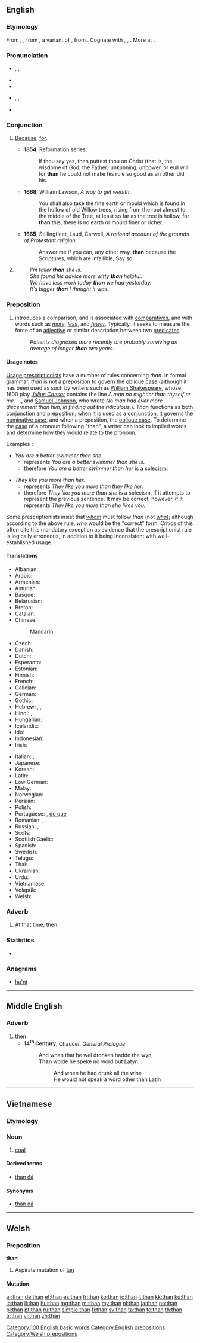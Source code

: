 {{also|thân}}
==English==
{{wikipedia}}

===Etymology===
From {{etyl|enm|en}} {{term|than|lang=enm}}, {{term|thanne|lang=enm}}, from {{etyl|ang|en}} {{term|þanne|lang=ang}}, a variant of {{term|þonne||then, since, because|lang=ang}}, from {{etyl|gem-pro|en}} {{recons|þana||at that, at that time, then|lang=gem-pro}}. Cognate with {{etyl|nl|-}} {{term|dan||than|lang=nl}}, {{etyl|de|-}} {{term|denn||than|lang=de}}, {{etyl|de|-}} {{term|dann||then|lang=de}}. More at {{l|en|then}}.

===Pronunciation===
* {{qualifier|stressed}} {{enPR|''th''ăn}}, {{IPA|/ðæn/}}, {{X-SAMPA|/D{n/}}
* {{audio|En-us-than.ogg|Audio (US), stressed}}
* {{rhymes|æn}}
* {{qualifier|unstressed}} {{enPR|''th''(ə)n}}, {{IPA|/ðən/|/ðn̩/}}, {{X-SAMPA|/D@n/|2=/Dn=/}}
* {{audio|En-us-than-unstressed.ogg|Audio (US), unstressed}}

===Conjunction===
{{en-con}}

# {{context|obsolete|_|outside|_|dialects|usually used with [[for]]|lang=en}} [[because|Because]]; [[for]].
#* '''1854''', Reformation series:
#*: If thou say yes, then puttest thou on Christ (that is, the wisdome of God, the Father) unkunning, unpower, or euil will: for '''than''' he could not make his rule so good as an other did his.
#* '''1668''', William Lawson, ''A way to get wealth'':
#*: You shall also take the fine earth or mould which is found in the hollow of old Willow trees, rising from the root almost to the middle of the Tree, at least so far as the tree is hollow, for '''than''' this, there is no earth or mould finer or richer.
#* '''1665''', Stillingfleet, Laud, Carwell, ''A rational account of the grounds of Protestant religion'':
#*: Answer me if you can, any other way, '''than''' because the Scriptures, which are infallible, Say so.
# {{non-gloss definition|Used in comparisons, to introduce the basis of comparison.}}
#: ''I'm taller '''than''' she is.''
#: ''She found his advice more witty '''than''' helpful.''
#: ''We have less work today '''than''' we had yesterday.''
#: ''It's bigger '''than''' I thought it was.''

===Preposition===
{{en-prep}}

# introduces a comparison, and is associated with [[comparative]]s, and with words such as ''[[more]]'', ''[[less]]'', and ''[[fewer]]''. Typically, it seeks to measure the force of an [[adjective]] or similar description between two [[predicate]]s.
#: ''Patients diagnosed more recently are probably surviving an average of longer '''than''' two years.''

====Usage notes====
[[w:Prescription (linguistics)|Usage prescriptionists]] have a number of rules concerning ''than''. In formal grammar, ''than'' is not a preposition to govern the [[oblique case]] (although it has been used as such by writers such as [[w:William Shakespeare|William Shakespeare]], whose 1600 play ''[[w:Julius Caesar (play)|Julius Caesar]]'' contains the line ''A man no mightier than thyself or me. . .'', and [[w:Samuel Johnson|Samuel Johnson]], who wrote ''No man had ever more discernment than him, in finding out the ridiculous.'').  ''Than'' functions as both conjunction and preposition; when it is used as a conjunction, it governs the [[nominative case]], and when a preposition, the [[oblique case]].  To determine the [[case]] of a pronoun following "than", a writer can look to implied words and determine how they would relate to the pronoun.

Examples :

* ''You are a better swimmer than she.''
** represents ''You are a better swimmer than she is.''
** therefore ''You are a better swimmer than her'' is a [[solecism]].

* ''They like you more than her.''
** represents ''They like you more than they like her.''
** therefore ''They like you more than she'' is a solecism, if it attempts to represent the previous sentence.  It may be correct, however, if it represents ''They like you more than she likes you.''

Some prescriptionists insist that ''[[whom]]'' must follow ''than'' (not ''[[who]]''); although according to the above rule, ''who'' would be the "correct" form. Critics of this often cite this mandatory exception as evidence that the prescriptionist rule is logically erroneous, in addition to it being inconsistent with well-established usage.

====Translations====
{{trans-top|Introduces a comparison}}
* Albanian: {{t-|sq|se}}, {{t-|sq|sesa}}
* Arabic: {{t+|ar|من|tr=min}}
* Armenian: {{t-|hy|քան|tr=k’an}}
* Asturian: {{t|ast|que}}
* Basque: {{t-|eu|baino}}
* Belarusian: {{t-|be|чым|tr=čym|sc=Cyrl}}
* Breton: {{t+|br|eget}}
* Catalan: {{t+|ca|que}}
* Chinese:
*: Mandarin: {{t-|cmn|比|tr=bǐ|sc=Hani}}
* Czech: {{t+|cs|než}}
* Danish: {{t+|da|end}}
* Dutch: {{t+|nl|dan}}
* Esperanto: {{t-|eo|ol}}
* Estonian: {{t+|et|kui}}
* Finnish: {{t+|fi|kuin}}
* French: {{t+|fr|que}}
* Galician: {{t+|gl|ca}}
* German: {{t+|de|als}}
* Gothic: {{tø|got|𐌸𐌰𐌿|tr=þau|sc=Goth}}
* Hebrew: {{t-|he|מ־|tr=mi-}}, {{t-|he|ממה ש־|tr=mimá she-}}, {{t-|he|מאשר|tr=masher}}
* Hindi: {{t-|hi|की अपेक्षा|tr=kī apekṣā}}, {{t-|hi|से|tr=... se|alt=... से|sc=Deva}}
* Hungarian: {{t+|hu|mint}}
* Icelandic: {{t+|is|en}}
* Ido: {{t|io|kam}}
* Indonesian: {{t+|id|daripada}}
* Irish: {{t-|ga|ná}}
{{trans-mid}}
* Italian: {{t+|it|di}}, {{t+|it|che}}
* Japanese: {{qualifier|...}} {{t-|ja|より|tr=yori}}
* Korean: {{t+|ko|보다|alt=...보다|tr=...boda|sc=Hang}}
* Latin: {{t+|la|quam}}
* Low German: {{t-|nds|denn}}
* Malay: {{t-|ms|daripada}}
* Norwegian: {{t+|no|enn}}
* Persian: {{t+|fa|از|tr=az|sc=fa-Arab}}
* Polish: {{t+|pl|niż}}
* Portuguese: {{t+|pt|que}}, [[do que]]
* Romanian: {{t-|ro|ca}}, {{t+|ro|decât}}
* Russian: {{t+|ru|чем|tr=čem}}, {{t+|ru|нежели|tr=néželi}}
* Scots: {{tø|sco|nor}}
* Scottish Gaelic: {{t-|gd|na}}
* Spanish: {{t+|es|que}}
* Swedish: {{t+|sv|än}}
* Telugu: {{t+|te|కంటె|tr=kaMTe}}
* Thai: {{t+|th|กว่า|tr=gwàa}}
* Ukrainian: {{t-|uk|ніж|tr=niž|sc=Cyrl}}
* Urdu: {{t-|ur|سے|tr=... se|alt=... سے|sc=ur-Arab}}
* Vietnamese: {{t+|vi|hơn}}
* Volapük: {{t+|vo|ka}}
* Welsh: {{t-|cy|na}}
{{trans-bottom}}

===Adverb===
{{en-adv|-}}

# {{context|Now|_|chiefly|_|dialectal|lang=en}} At that time; [[then]].

===Statistics===
* {{rank|has|could|our|64|than|some|other|very}}

===Anagrams===
* [[ha'nt#English|ha'nt]]

[[Category:100 English basic words]]
[[Category:English prepositions]]

----

==Middle English==

===Adverb===
{{head|enm|adverb}}

# [[then]]
#* '''14<sup>th</sup> Century''', [[w:Geoffrey Chaucer|Chaucer]], ''[[s:The Canterbury Tales/General Prologue|General Prologue]]''
#*: And whan that he wel dronken hadde the wyn,<br>'''Than''' wolde he speke no word but Latyn.
#*:: And when he had drunk all the wine<br>He would not speak a word other than Latin

----

==Vietnamese==

===Etymology===
{{vi-etym-sino|炭|coal}}

===Noun===
{{vi-noun}}

# [[coal]]

====Derived terms====
* [[than đá]]

====Synonyms====
* [[than đá]]

{{attention|vi}}

----

==Welsh==

===Preposition===
'''than'''

# Aspirate mutation of [[tan#Welsh|tan]]

====Mutation====
{{cy-mut-t|an}}

[[Category:Welsh prepositions]]

[[ar:than]]
[[de:than]]
[[et:than]]
[[es:than]]
[[fr:than]]
[[ko:than]]
[[io:than]]
[[it:than]]
[[kk:than]]
[[ku:than]]
[[lo:than]]
[[li:than]]
[[hu:than]]
[[mg:than]]
[[ml:than]]
[[my:than]]
[[nl:than]]
[[ja:than]]
[[no:than]]
[[pl:than]]
[[pt:than]]
[[ru:than]]
[[simple:than]]
[[fi:than]]
[[sv:than]]
[[ta:than]]
[[te:than]]
[[th:than]]
[[tr:than]]
[[vi:than]]
[[zh:than]]